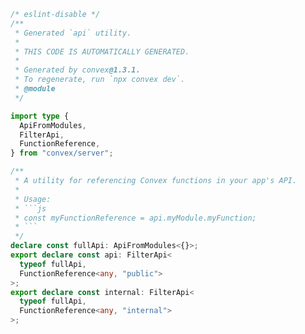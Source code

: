 ```typescript
/* eslint-disable */
/**
 * Generated `api` utility.
 *
 * THIS CODE IS AUTOMATICALLY GENERATED.
 *
 * Generated by convex@1.3.1.
 * To regenerate, run `npx convex dev`.
 * @module
 */

import type {
  ApiFromModules,
  FilterApi,
  FunctionReference,
} from "convex/server";

/**
 * A utility for referencing Convex functions in your app's API.
 *
 * Usage:
 * ```js
 * const myFunctionReference = api.myModule.myFunction;
 * ```
 */
declare const fullApi: ApiFromModules<{}>;
export declare const api: FilterApi<
  typeof fullApi,
  FunctionReference<any, "public">
>;
export declare const internal: FilterApi<
  typeof fullApi,
  FunctionReference<any, "internal">
>;
```